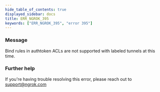 ```yaml
---
hide_table_of_contents: true
displayed_sidebar: docs
title: ERR_NGROK_395
keywords: ["ERR_NGROK_395", "error 395"]
---
```


### Message

Bind rules in authtoken ACLs are not supported with labeled tunnels at this time.

### Further help

If you're having trouble resolving this error, please reach out to [support@ngrok.com](mailto:support@ngrok.com?subject=Help%20with%20ERR_NGROK_395)
